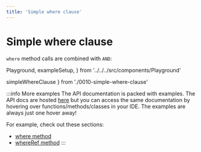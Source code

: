 ```yaml
---
title: 'Simple where clause'
---
```


# Simple where clause

`where` method calls are combined with `AND`:

  Playground,
  exampleSetup,
} from '../../../src/components/Playground'

  simpleWhereClause
} from './0010-simple-where-clause'

<div style={{ marginBottom: '1em' }}>
  <Playground code={simpleWhereClause} setupCode={exampleSetup} />
</div>

:::info More examples
The API documentation is packed with examples. The API docs are hosted [here](https://kysely-org.github.io/kysely-apidoc/)
but you can access the same documentation by hovering over functions/methods/classes in your IDE. The examples are always
just one hover away!

For example, check out these sections:
 - [where method](https://kysely-org.github.io/kysely-apidoc/interfaces/SelectQueryBuilder.html#where)
 - [whereRef method](https://kysely-org.github.io/kysely-apidoc/interfaces/SelectQueryBuilder.html#whereRef)
:::